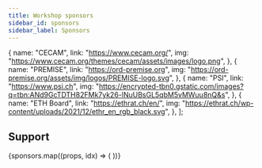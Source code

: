 ```yaml
---
title: Workshop sponsors
sidebar_id: sponsors
sidebar_label: Sponsors
---
```



  {
    name: "CECAM",
    link: "https://www.cecam.org/",
    img: "https://www.cecam.org/themes/cecam/assets/images/logo.png",
  },
  {
    name: "PREMISE",
    link: "https://ord-premise.org",
    img: "https://ord-premise.org/assets/img/logos/PREMISE-logo.svg",
  },
  {
    name: "PSI",
    link: "https://www.psi.ch",
    img: "https://encrypted-tbn0.gstatic.com/images?q=tbn:ANd9GcTDTH82FMk7yk26-lNuUBsGL5qbM5vMWuu8nQ&s",
  },
  {
    name: "ETH Board",
    link: "https://ethrat.ch/en/",
    img: "https://ethrat.ch/wp-content/uploads/2021/12/ethr_en_rgb_black.svg",
  },
];

## Support

<div className="container">
  <div className="row sponsor-box">
    {sponsors.map((props, idx) => (
      <Sponsor key={idx} {...props} />
    ))}
  </div>
</div>
